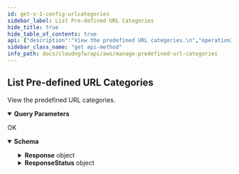 ```yaml
---
id: get-v-1-config-urlcategories
sidebar_label: List Pre-defined URL Categories
hide_title: true
hide_table_of_contents: true
api: {"description":"View the predefined URL categories.\n","operationId":"get-v1-config-urlcategories","parameters":[{"description":"If the number of predefined URL categories available for retrieval exceeds the maximum you requested, NGFW returns a NextToken value in response. To retrieve the next batch of URL categories, use this token in your next request.\n","in":"query","name":"nexttoken","required":false,"schema":{"title":"Nexttoken","type":"string"}},{"description":"The maximum number of predefined URL categories that you want NGFW to return for this request.\n","in":"query","name":"maxresults","required":false,"schema":{"default":1024,"maximum":1024,"minimum":1,"title":"Maxresults","type":"integer"}}],"responses":{"200":{"content":{"application/json":{"schema":{"additionalProperties":false,"properties":{"Response":{"description":"The API call response.\n","additionalProperties":false,"properties":{"CategoriesRunning":{"description":"Predefined URL categories in run state.\n","items":{"additionalProperties":false,"properties":{"Action":{"description":"Predefined URL category action.\n","title":"Action","type":"string"},"Name":{"description":"Name of the predefined URL category.\n","title":"Name","type":"string"}},"required":["Action","Name"],"title":"PredefinedURLCategory","type":"object"},"title":"Categoriesrunning","type":"array"},"NextToken":{"description":"If the number of predefined URLs available for retrieval exceeds the maximum you requested, NGFW returns a NextToken value in response. To retrieve the next batch of URLs, use this token in your next request.\n","title":"Nexttoken","type":"string"}},"title":"ResponseData","type":"object"},"ResponseStatus":{"description":"The API call response status.\n","additionalProperties":false,"properties":{"ErrorCode":{"default":0,"description":"Default value of a successful response is 0. Any other number indicates an error code.  \n\n400—HTTP bad request\n* InvalidRequestException—Operation failed due to invalid request. For example, unsupported parameter name or value in the request.\n* ResourceNotFoundException—Unable to locate a resource using the parameters you provided.\n* ThrottlingException—Operation failed due to throttling limitations.\n\n500—Bad request \n* InternalServerError—Your request is valid but Cloud NGFW could not perform the operation due to a system issue.\n","title":"Errorcode","type":"integer"},"Reason":{"description":"The error description.\n","title":"Reason","type":"string"}},"title":"Result","type":"object"}},"title":"ListURLPredefinedCategoriesResponse","type":"object"}}},"description":"OK"}},"tags":["ManagePredefinedURLCategories"],"method":"get","path":"/v1/config/urlcategories","servers":[{"url":"https://api.us-east-1.aws.cloudngfw.paloaltonetworks.com"}],"info":{"contact":{},"description":"Use predefined URL categories in security rules to block or allow access to websites.\n","title":"Manage Predefined URL Categories","version":"1.0.0"},"postman":{"name":"List Pre-defined URL Categories","description":{"content":"View the predefined URL categories.\n","type":"text/plain"},"url":{"path":["v1","config","urlcategories"],"host":["{{baseUrl}}"],"query":[{"disabled":false,"description":{"content":"If the number of predefined URL categories available for retrieval exceeds the maximum you requested, NGFW returns a NextToken value in response. To retrieve the next batch of URL categories, use this token in your next request.\n","type":"text/plain"},"key":"nexttoken","value":""},{"disabled":false,"description":{"content":"The maximum number of predefined URL categories that you want NGFW to return for this request.\n","type":"text/plain"},"key":"maxresults","value":""}],"variable":[]},"header":[{"key":"Accept","value":"application/json"}],"method":"GET"}}
sidebar_class_name: "get api-method"
info_path: docs/cloudngfw/api/aws/manage-predefined-url-categories
---
```



## List Pre-defined URL Categories



View the predefined URL categories.


<details style={{"marginBottom":"1rem"}} data-collapsed={false} open={true}><summary style={{}}><strong>Query Parameters</strong></summary><div><ul><ParamsItem className={"paramsItem"} param={{"description":"If the number of predefined URL categories available for retrieval exceeds the maximum you requested, NGFW returns a NextToken value in response. To retrieve the next batch of URL categories, use this token in your next request.\n","in":"query","name":"nexttoken","required":false,"schema":{"title":"Nexttoken","type":"string"}}}></ParamsItem><ParamsItem className={"paramsItem"} param={{"description":"The maximum number of predefined URL categories that you want NGFW to return for this request.\n","in":"query","name":"maxresults","required":false,"schema":{"default":1024,"maximum":1024,"minimum":1,"title":"Maxresults","type":"integer"}}}></ParamsItem></ul></div></details><div><ApiTabs><TabItem label={"200"} value={"200"}><div>

OK

</div><div><MimeTabs groupId={"mime-type"}><TabItem label={"application/json"} value={"application/json"}><SchemaTabs groupId={"schema-tabs"}><TabItem label={"Schema"} value={"Schema"}><details style={{}} data-collapsed={false} open={true}><summary style={{"textAlign":"left"}}><strong>Schema</strong></summary><div style={{"textAlign":"left","marginLeft":"1rem"}}></div><ul style={{"marginLeft":"1rem"}}><SchemaItem collapsible={true} className={"schemaItem"}><details style={{}}><summary style={{}}><strong>Response</strong><span style={{"opacity":"0.6"}}> object</span></summary><div style={{"marginLeft":"1rem"}}><div style={{"marginTop":".5rem","marginBottom":".5rem"}}>

The API call response.


</div><SchemaItem collapsible={true} className={"schemaItem"}><details style={{}}><summary style={{}}><strong>CategoriesRunning</strong><span style={{"opacity":"0.6"}}> object[]</span></summary><div style={{"marginLeft":"1rem"}}><div style={{"marginTop":".5rem","marginBottom":".5rem"}}>

Predefined URL categories in run state.


</div><SchemaItem collapsible={false} name={"Action"} required={false} schemaDescription={"Predefined URL category action.\n"} schemaName={"Action"} qualifierMessage={undefined} defaultValue={undefined}></SchemaItem><SchemaItem collapsible={false} name={"Name"} required={false} schemaDescription={"Name of the predefined URL category.\n"} schemaName={"Name"} qualifierMessage={undefined} defaultValue={undefined}></SchemaItem></div></details></SchemaItem><SchemaItem collapsible={false} name={"NextToken"} required={false} schemaDescription={"If the number of predefined URLs available for retrieval exceeds the maximum you requested, NGFW returns a NextToken value in response. To retrieve the next batch of URLs, use this token in your next request.\n"} schemaName={"Nexttoken"} qualifierMessage={undefined} defaultValue={undefined}></SchemaItem></div></details></SchemaItem><SchemaItem collapsible={true} className={"schemaItem"}><details style={{}}><summary style={{}}><strong>ResponseStatus</strong><span style={{"opacity":"0.6"}}> object</span></summary><div style={{"marginLeft":"1rem"}}><div style={{"marginTop":".5rem","marginBottom":".5rem"}}>

The API call response status.


</div><SchemaItem collapsible={false} name={"ErrorCode"} required={false} schemaDescription={"Default value of a successful response is 0. Any other number indicates an error code.  \n\n400—HTTP bad request\n* InvalidRequestException—Operation failed due to invalid request. For example, unsupported parameter name or value in the request.\n* ResourceNotFoundException—Unable to locate a resource using the parameters you provided.\n* ThrottlingException—Operation failed due to throttling limitations.\n\n500—Bad request \n* InternalServerError—Your request is valid but Cloud NGFW could not perform the operation due to a system issue.\n"} schemaName={"Errorcode"} qualifierMessage={undefined} defaultValue={0}></SchemaItem><SchemaItem collapsible={false} name={"Reason"} required={false} schemaDescription={"The error description.\n"} schemaName={"Reason"} qualifierMessage={undefined} defaultValue={undefined}></SchemaItem></div></details></SchemaItem></ul></details></TabItem><TabItem label={"Example (from schema)"} value={"Example (from schema)"}><ResponseSamples responseExample={"{\n  \"Response\": {\n    \"CategoriesRunning\": [\n      {\n        \"Action\": \"string\",\n        \"Name\": \"string\"\n      }\n    ],\n    \"NextToken\": \"string\"\n  },\n  \"ResponseStatus\": {\n    \"ErrorCode\": 0,\n    \"Reason\": \"string\"\n  }\n}"} language={"json"}></ResponseSamples></TabItem></SchemaTabs></TabItem></MimeTabs></div></TabItem></ApiTabs></div>
      
